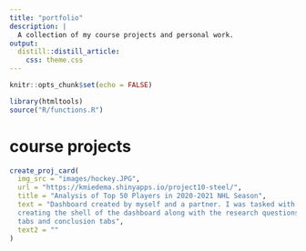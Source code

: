 ```yaml
---
title: "portfolio"
description: |
  A collection of my course projects and personal work. 
output: 
  distill::distill_article:
    css: theme.css
---
```


```r
knitr::opts_chunk$set(echo = FALSE)
```

```r
library(htmltools)
source("R/functions.R")
```

# course projects
```r
create_proj_card(
  img_src = "images/hockey.JPG",
  url = "https://kmiedema.shinyapps.io/project10-steel/",
  title = "Analysis of Top 50 Players in 2020-2021 NHL Season",
  text = "Dashboard created by myself and a partner. I was tasked with 
  creating the shell of the dashboard along with the research questions 
  tabs and conclusion tabs",
  text2 = ""
)
```
